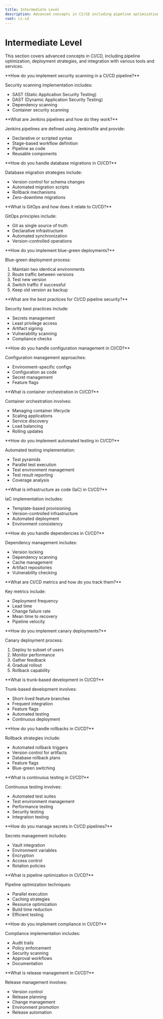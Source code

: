 ```yaml
---
title: Intermediate Level
description: Advanced concepts in CI/CD including pipeline optimization, deployment strategies, and security integration.
root: ci-cd
---
```



# Intermediate Level

This section covers advanced concepts in CI/CD, including pipeline optimization, deployment strategies, and integration with various tools and services.

<Steps>
<Step>
**How do you implement security scanning in a CI/CD pipeline?**

Security scanning implementation includes:
- SAST (Static Application Security Testing)
- DAST (Dynamic Application Security Testing)
- Dependency scanning
- Container security scanning
</Step>

<Step>
**What are Jenkins pipelines and how do they work?**

Jenkins pipelines are defined using Jenkinsfile and provide:
- Declarative or scripted syntax
- Stage-based workflow definition
- Pipeline as code
- Reusable components
</Step>

<Step>
**How do you handle database migrations in CI/CD?**

Database migration strategies include:
- Version control for schema changes
- Automated migration scripts
- Rollback mechanisms
- Zero-downtime migrations
</Step>

<Step>
**What is GitOps and how does it relate to CI/CD?**

GitOps principles include:
- Git as single source of truth
- Declarative infrastructure
- Automated synchronization
- Version-controlled operations
</Step>

<Step>
**How do you implement blue-green deployments?**

Blue-green deployment process:
1. Maintain two identical environments
2. Route traffic between versions
3. Test new version
4. Switch traffic if successful
5. Keep old version as backup
</Step>

<Step>
**What are the best practices for CI/CD pipeline security?**

Security best practices include:
- Secrets management
- Least privilege access
- Artifact signing
- Vulnerability scanning
- Compliance checks
</Step>

<Step>
**How do you handle configuration management in CI/CD?**

Configuration management approaches:
- Environment-specific configs
- Configuration as code
- Secret management
- Feature flags
</Step>

<Step>
**What is container orchestration in CI/CD?**

Container orchestration involves:
- Managing container lifecycle
- Scaling applications
- Service discovery
- Load balancing
- Rolling updates
</Step>

<Step>
**How do you implement automated testing in CI/CD?**

Automated testing implementation:
- Test pyramids
- Parallel test execution
- Test environment management
- Test result reporting
- Coverage analysis
</Step>

<Step>
**What is infrastructure as code (IaC) in CI/CD?**

IaC implementation includes:
- Template-based provisioning
- Version-controlled infrastructure
- Automated deployment
- Environment consistency
</Step>

<Step>
**How do you handle dependencies in CI/CD?**

Dependency management includes:
- Version locking
- Dependency scanning
- Cache management
- Artifact repositories
- Vulnerability checking
</Step>

<Step>
**What are CI/CD metrics and how do you track them?**

Key metrics include:
- Deployment frequency
- Lead time
- Change failure rate
- Mean time to recovery
- Pipeline velocity
</Step>

<Step>
**How do you implement canary deployments?**

Canary deployment process:
1. Deploy to subset of users
2. Monitor performance
3. Gather feedback
4. Gradual rollout
5. Rollback capability
</Step>

<Step>
**What is trunk-based development in CI/CD?**

Trunk-based development involves:
- Short-lived feature branches
- Frequent integration
- Feature flags
- Automated testing
- Continuous deployment
</Step>

<Step>
**How do you handle rollbacks in CI/CD?**

Rollback strategies include:
- Automated rollback triggers
- Version control for artifacts
- Database rollback plans
- Feature flags
- Blue-green switching
</Step>

<Step>
**What is continuous testing in CI/CD?**

Continuous testing involves:
- Automated test suites
- Test environment management
- Performance testing
- Security testing
- Integration testing
</Step>

<Step>
**How do you manage secrets in CI/CD pipelines?**

Secrets management includes:
- Vault integration
- Environment variables
- Encryption
- Access control
- Rotation policies
</Step>

<Step>
**What is pipeline optimization in CI/CD?**

Pipeline optimization techniques:
- Parallel execution
- Caching strategies
- Resource optimization
- Build time reduction
- Efficient testing
</Step>

<Step>
**How do you implement compliance in CI/CD?**

Compliance implementation includes:
- Audit trails
- Policy enforcement
- Security scanning
- Approval workflows
- Documentation
</Step>

<Step>
**What is release management in CI/CD?**

Release management involves:
- Version control
- Release planning
- Change management
- Environment promotion
- Release automation 
</Step>
</Steps> 